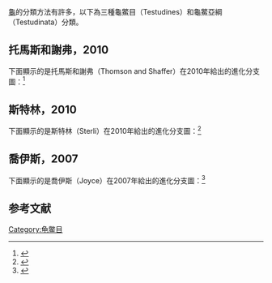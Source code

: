 [[龜|龜]]的分類方法有許多，以下為三種龜鱉目（Testudines）和龜鱉亞綱（Testudinata）分類。

==托馬斯和謝弗，2010==
下面顯示的是托馬斯和謝弗（Thomson and Shaffer）在2010年給出的進化分支圖：<ref name="TS2010">{{cite journal|authors=Thomson, R.C. & Shaffer, H.B.|year=2010|title=Sparse Supermatrices for Phylogenetic Inference: Taxonomy, Alignment, Rogue Taxa, and the Phylogeny of Living Turtles|journal=Systematic Biology|volume=59|issue=1|pages=42–58|doi=10.1093/sysbio/syp075|url=http://www.cnah.org/pdf_files/1483.pdf|deadurl=yes|archiveurl=https://web.archive.org/web/20101121224245/http://cnah.org/pdf_files/1483.pdf|archivedate=2010-11-21|access-date=2014-12-14}}</ref>

{{clade| style=font-size:85%; line-height:85%
|1={{clade
   |label1=[[Pleurodira|Pleurodira]]
   |1={{clade
      |label1=[[Pelomedusoides|Pelomedusoides]]
      |1={{clade
         |1=''[[Pelusios_subniger|Pelusios subniger]]''
         |label2=[[Pelomedusidae|Pelomedusidae]]
         |2={{clade
            |1={{clade
               |1=''[[Pelusios_gabonensis|Pelusios gabonensis]]''
               |2=''[[Pelusios_williamsi|Pelusios williamsi]]'' }}
            |2={{clade
               |1=''[[Pelomedusa_subrufa|Pelomedusa subrufa]]''
               |2=''[[Pelusios_sinuatus|Pelusios sinuatus]]'' }} }}
         |label3=[[Podocnemididae|Podocnemididae]]
         |3={{clade
            |1=''[[Peltocephalus_dumerilianus|Peltocephalus dumerilianus]]''
            |2=''[[Podocnemis_unifilis|Podocnemis unifilis]]''
            |3=''[[Podocnemis_lewyana|Podocnemis lewyana]]''
            |4={{clade
               |1=''[[Podocnemis_expansa|Podocnemis expansa]]''
               |2=''[[Erymnochelys_madagascariensis|Erymnochelys madagascariensis]]'' }} }} }}
      |label2=[[Chelidae|Chelidae]]
      |2={{clade
         |label1=[[Chelodininae|Chelodininae]]
         |1={{clade
            |1={{clade
               |1=''[[Chelodina_rugosa|Chelodina rugosa]]''
               |2={{clade
                  |1=''[[Chelodina_longicollis|Chelodina longicollis]]''
                  |2=''[[Chelodina_oblonga|Chelodina oblonga]]'' }} }}
            |2={{clade
               |1=''[[Pseudemydura_umbrina|Pseudemydura umbrina]]''
               |2={{clade
                  |1=''[[Emydura_subglobosa|Emydura subglobosa]]''
                  |2={{clade
                     |1=''[[Elseya_dentata|Elseya dentata]]''
                     |2=''[[Elseya_latisternum|Elseya latisternum]]''
                     |3=''[[Rheodytes_leukops|Rheodytes leukops]]''
                     |4={{clade
                        |1=''[[Elusor_macrurus|Elusor macrurus]]''
                        |2=''[[Elseya_purvisi|Elseya purvisi]]'' }}
                     |5={{clade
                        |1=''[[Elseya_georgesi|Elseya georgesi]]''
                        |2=''[[Emydura_macquarii|Emydura macquarii]]'' }} }} }} }} }}
         |2={{clade
            |1=''[[Hydromedusa_tectifera|Hydromedusa tectifera]]''
            |label2=[[Chelinae|Chelinae]]
            |2={{clade
               |1=''[[Chelus_fimbriata|Chelus fimbriata]]''
               |2={{clade
                  |1=''[[Platemys_platycephala|Platemys platycephala]]''
                  |2={{clade
                     |1=''[[Mesoclemmys_nasuta|Mesoclemmys nasuta]]''
                     |2=''[[Mesoclemmys_gibba|Mesoclemmys gibba]]'' }}
                  |3={{clade
                     |1=''[[Acanthochelys_radiolata|Acanthochelys radiolata]]''
                     |2={{clade
                        |1=''[[Acanthochelys_spixii|Acanthochelys spixii]]''
                        |2=''[[Acanthochelys_pallidipectoris|Acanthochelys pallidipectoris]]'' }} }}
                  |4={{clade
                     |1=''[[Mesoclemmys_hogei|Mesoclemmys hogei]]''
                     |2={{clade
                        |1=''[[Phrynops_williamsi|Phrynops williamsi]]''
                        |2={{clade
                           |1=''[[Phrynops_geoffroanus|Phrynops geoffroanus]]''
                           |2=''[[Phrynops_hilarii|Phrynops hilarii]]'' }} }} }} }} }} }} }} }}
   |2={{clade
      |label1=[[Trionychia|Trionychia]]
      |1={{clade
         |1=''[[Carettochelys_insculpta|Carettochelys insculpta]]''
         |label2=[[Trionychidae|Trionychidae]]
         |2={{clade
            |label1=[[Cyclanorbinae|Cyclanorbinae]]
            |1={{clade
               |1={{clade
                  |1=''[[Lissemys_scutata|Lissemys scutata]]''
                  |2=''[[Lissemys_punctata|Lissemys punctata]]'' }}
               |2={{clade
                  |1={{clade
                     |1=''[[Cycloderma_frenatum|Cycloderma frenatum]]''
                     |2=''[[Cycloderma_aubryi|Cycloderma aubryi]]'' }}
                  |2={{clade
                     |1=''[[Cyclanorbis_senegalensis|Cyclanorbis senegalensis]]''
                     |2=''[[Cyclanorbis_elegans|Cyclanorbis elegans]]'' }} }} }}
            |label2=[[Trionychinae|Trionychinae]]
            |2={{clade
               |1={{clade
                  |1=''[[Trionyx_triunguis|Trionyx triunguis]]''
                  |2={{clade
                     |1={{clade
                        |1=''[[Pelochelys_bibroni|Pelochelys bibroni]]''
                        |2=''[[Pelochelys_cantorii|Pelochelys cantorii]]'' }}
                     |2={{clade
                        |1=''[[Chitra_vandijki|Chitra vandijki]]''
                        |2={{clade
                           |1=''[[Chitra_indica|Chitra indica]]''
                           |2=''[[Chitra_chitra|Chitra chitra]]'' }} }} }} }} 
               |2={{clade
                  |1={{clade
                     |1=''[[Rafetus_euphraticus|Rafetus euphraticus]]''
                     |2={{clade
                        |1=''[[Apalone_mutica|Apalone mutica]]''
                        |2={{clade
                           |1=''[[Apalone_ferox|Apalone ferox]]''
                           |2=''[[Apalone_spinifera|Apalone spinifera]]'' }} }} }}
                  |2={{clade
                     |1={{clade
                        |1=''[[Pelodiscus_sinensis|Pelodiscus sinensis]]''
                        |2=''[[Pelodiscus_axenaria|Pelodiscus axenaria]]'' }}
                     |2={{clade
                        |1=''[[Palea_steindachneri|Palea steindachneri]]''
                        |2={{clade
                           |1=''[[Dogania_subplana|Dogania subplana]]''
                           |2={{clade
                              |1=''[[Amyda_cartilaginea|Amyda cartilaginea]]''
                              |2={{clade
                                 |1=''[[Nilssonia_gangetica|Nilssonia gangetica]]''
                                 |2={{clade
                                    |1=''[[Nilssonia_formosa|Nilssonia formosa]]''
                                    |2=''[[Nilssonia_hurum|Nilssonia hurum]]'' }} }} }} }} }} }} }} }} }} }}
      |2=見下文的鱷龜科（Chelydridae）、海龜總科（Chelonioidea）、動胸龜總科（Kinosternoidea）、平胸龜科（Platysternidae）、澤龜科（Emydidae）、陸龜科（Testudinidae）和地龜科（Geoemydidae）}} }} }}

==斯特林，2010==
下面顯示的是斯特林（Sterli）在2010年給出的進化分支圖：<ref name="ST2010">{{cite journal|last=Sterli|first=J.|year=2010|title=Phylogenetic relationships among extinct and extant turtles: the position of Pleurodira and the effects of the fossils on rooting crown-group turtles|journal=Contributions to Zoology|volume=79|issue=3|pages=93–106|url=http://www.academia.edu/602986/Phylogenetic_relationships_among_extinct_and_extant_turtles_the_position_of_Pleurodira_and_the_effects_of_the_fossils_on_rooting_crown-group_turtles}}</ref>

{{clade| style=font-size:85%; line-height:85%
|label1=[[Testudinata|Testudinata]]
|1={{clade
   |1=†''[[Proganochelys_quenstedti|Proganochelys quenstedti]]''
   |2={{clade
      |label1=†[[Australochelyidae|Australochelyidae]]
      |1={{clade
         |1=†''[[Palaeochersis_talampayensis|Palaeochersis talampayensis]]''
         |2=†''[[Australochelys_africanus|Australochelys africanus]]'' }}
      |2={{clade
         |1=†''[[Proterochersis_robusta|Proterochersis robusta]]''
         |2={{clade
            |1=†''[[Kayentachelys_aprix|Kayentachelys aprix]]''
            |2=†''[[Condorchelys_antiqua|Condorchelys antiqua]]''
            |3=†''[[Heckerochelys_romani|Heckerochelys romani]]''
            |4=†''[[Indochelys_spatulata|Indochelys spatulata]]''
            |5={{clade
               |1={{clade
                  |1=†''[[Mongolochelys_efremovi|Mongolochelys efremovi]]''
                  |label2=†[[Meiolaniidae|Meiolaniidae]]
                  |2={{clade
                     |1=†''[[Meiolania_platyceps|Meiolania platyceps]]''
                     |2=†''[[Niolamia_argentina|Niolamia argentina]]'' }} }}
               |2=†''[[Chubutemys_copelloi|Chubutemys copelloi]]''
               |3={{clade
                  |1=†''[[Kallokibotion_bajazidi|Kallokibotion bajazidi]]''
                  |2={{clade
                     |1=†''[[Santanachelys_gaffneyi|Santanachelys gaffneyi]]''
                     |2={{clade
                        |1=†''[[Solnhofia_parsonsi|Solnhofia parsonsi]]''
                        |2={{clade
                           |1={{clade
                              |label1=†[[Plesiochelyidae|Plesiochelyidae]]
                              |1={{clade
                                 |1=†''[[Portlandemys_macdowelli|Portlandemys macdowelli]]''
                                 |2=†''[[Plesiochelys_solodurensis|Plesiochelys solodurensis]]'' }}
                              |2={{clade
                                 |1=†''[[Dorsetochelys_delairi|Dorsetochelys delairi]]''
                                 |2=†''[[Thalassemys_moseri|Thalassemys moseri]]''
                                 |label3=[[Pleurosternidae|Pleurosternidae]]
                                 |3={{clade
                                    |1=†''[[Pleurosternon_bullocki|Pleurosternon bullocki]]''
                                    |2={{clade
                                       |1=†''[[Glyptops_plicatulus|Glyptops plicatulus]]''
                                       |2=†''[[Dinochelys_whitei|Dinochelys whitei]]'' }} }}
                                 |label4=[[Baenidae|Baenidae]]
                                 |4={{clade
                                    |1=†''[[Neurankylus_eximius|Neurankylus eximius]]''
                                    |2={{clade
                                       |1=†''[[Trinitichelys_hiatti|Trinitichelys hiatti]]''
                                       |2={{clade
                                          |1=†''[[Plesiobaena_antiqua|Plesiobaena antiqua]]''
                                          |2=†''[[Boremys_pulchra|Boremys pulchra]]''
                                          |3={{clade
                                             |1=†''[[Baena_arenosa|Baena arenosa]]''
                                             |2=†''[[Chisternon_undulatum|Chisternon undulatum]]'' }} }} }} }} }} }}
                           |2={{clade
                              |1=†''[[Siamochelys_peninsularis|Siamochelys peninsularis]]''
                              |2=†''[[Xinjianchelys_latimarginalis|Xinjianchelys latimarginalis]]''
                              |3=見下文的龜鱉目（Testudines）}} }} }} }} }} }} }} }} }} }} }}

{{clade| style=font-size:85%; line-height:85%
|label1=[[Testudines|Testudines]]
|1={{clade
   |1={{clade
      |1={{clade
         |1=†''[[Hangaiemys_hoburensis|Hangaiemys hoburensis]]''
         |2=†''[[Judithemys_sukhanovi|Judithemys sukhanovi]]''
         |3={{clade
            |1=†''[[Dracochelys_bicuspis|Dracochelys bicuspis]]''
            |2={{clade
               |1=†''[[Sinemys_lens|Sinemys lens]]''
               |2=†''[[Ordosemys_leios|Ordosemys leios]]'' }} }} }}
      |2={{clade
         |1=†''[[Toxochelys_latiremys|Toxochelys latiremys]]''
         |2=†''[[Mesodermochelys_undulatus|Mesodermochelys undulatus]]''
         |3=''[[Dermochelys_coriacea|Dermochelys coriacea]]''
         |label4=[[Cheloniidae|Cheloniidae]]
         |4={{clade
            |1=''[[Caretta_caretta|Caretta caretta]]''
            |2=''[[Chelonia_mydas|Chelonia mydas]]'' }} }} }}
   |2={{clade
      |1={{clade
         |1=''[[Platysternon_megacephalum|Platysternon megacephalum]]''
         |2={{clade
            |1=†''[[Mongolemys_elegans|Mongolemys elegans]]''
            |2={{clade
               |label1=[[Emydidae|Emydidae]]
               |1={{clade
                  |1=''[[Chrysemys_picta|Chrysemys picta]]''
                  |2=''[[Trachemys_scripta|Trachemys scripta]]'' }}
               |2={{clade
                  |1=''[[Geoclemys_hamiltonii|Geoclemys hamiltonii]]''
                  |label2=[[Testudinidae|Testudinidae]]
                  |2={{clade
                     |1=''[[Gopherus_polyphemus|Gopherus polyphemus]]''
                     |2=''[[Chelonoidis_chilensis|Chelonoidis chilensis]]'' }} }} }} }} }}
      |2={{clade
         |1={{clade
            |1=†''[[Protochelydra_zangerli|Protochelydra zangerli]]''
            |label2=[[Chelydridae|Chelydridae]]
            |2={{clade
               |1=''[[Macroclemys_temminckii|Macroclemys temminckii]]''
               |2=''[[Chelydra_serpentina|Chelydra serpentina]]'' }} }}
         |2={{clade
            |1=†''[[Emarginachelys_cretacea|Emarginachelys cretacea]]''
            |2={{clade
               |1={{clade
                  |1=†''[[Baptemys_wyomingensis|Baptemys wyomingensis]]''
                  |2=''[[Dermatemys_mawii|Dermatemys mawii]]''
                  |3=†''[[Hoplochelys_crassa|Hoplochelys crassa]]''
                  |label4=[[Kinosternidae|Kinosternidae]]
                  |4={{clade
                     |1=''[[Staurotypus_triporcatus|Staurotypus triporcatus]]''
                     |2={{clade
                        |1=''[[Sternotherus_odoratus|Sternotherus odoratus]]''
                        |2=''[[Kinosternon_flavescens|Kinosternon flavescens]]'' }} }} }}
               |2={{clade
                  |1={{clade
                     |1=†''[[Adocus_beati|Adocus beati]]''
                     |2={{clade
                        |1=†''[[Zangerlia_neimongolensis|Zangerlia neimongolensis]]''
                        |2=†''[[Basilemys_variolosa|Basilemys variolosa]]'' }} }}
                  |2={{clade
                     |1={{clade
                        |1=†''[[Peltochelys_durlstoensis|Peltochelys durlstoensis]]''
                        |2={{clade
                           |1=†''[[Anosteira_ornata|Anosteira ornata]]''
                           |2=''[[Carettochelys_insculpta|Carettochelys insculpta]]''
                           |label3=[[Trionychidae|Trionychidae]]
                           |3={{clade
                              |1=''[[Lissemys_punctata|Lissemys punctata]]''
                              |2={{clade
                                 |1=''[[Apalone_spinifera|Apalone spinifera]]''
                                 |2=''[[Pelodiscus_sinensis|Pelodiscus sinensis]]'' }} }} }} }}
                     |2=†''[[Sandownia_harrisi|Sandownia harrisi]]''
                     |label3=[[Pleurodira|Pleurodira]]
                     |3={{clade
                        |1={{clade
                           |1=†''[[Platychelys_oberndorferi|Platychelys oberndorferi]]''
                           |2=†''[[Caribemys_oxfordiensis|Caribemys oxfordiensis]]''
                           |3=†''[[Notoemys_laticentralis|Notoemys laticentralis]]'' }}
                        |label2=[[Chelidae|Chelidae]]
                        |2={{clade
                           |1={{clade
                              |1=''[[Phrynops_geoffroanus|Phrynops geoffroanus]]''
                              |2=''[[Chelus_fimbriatus|Chelus fimbriatus]]'' }}
                           |2={{clade
                              |1={{clade
                                 |1=''[[Elseya_dentata|Elseya dentata]]''
                                 |2=''[[Elseya_latisternum|Elseya latisternum]]'' }}
                              |2={{clade
                                 |1=''[[Chelodina_oblonga|Chelodina oblonga]]''
                                 |2=''[[Chelodina_longicollis|Chelodina longicollis]]'' }} }} }}
                        |label3=[[Pelomedusoides|Pelomedusoides]]
                        |3={{clade
                           |1=''[[Pelomedusa_subrufa|Pelomedusa subrufa]]''
                           |2={{clade
                              |1=''[[Erymnochelys_madagascariensis|Erymnochelys madagascariensis]]''
                              |2=''[[Podocnemis_expansa|Podocnemis expansa]]'' }} }} }} }} }} }} }} }} }} }} }}

==喬伊斯，2007==
下面顯示的是喬伊斯（Joyce）在2007年給出的進化分支圖：<ref name="JO2007">{{cite journal|last=Joyce|first=W.G.|year=2007|title=Phylogenetic Relationships of Mesozoic Turtles|journal=Bulletin of the Peabody Museum of Natural History|page=62|url=http://www.geo.uni-tuebingen.de/fileadmin/website/arbeitsbereich/palaeo/biogeologie/Images/Joyce_Publications/18__Joyce_2007.pdf|volume=48|issue=1|deadurl=yes|archiveurl=https://web.archive.org/web/20130606110806/http://www.geo.uni-tuebingen.de/fileadmin/website/arbeitsbereich/palaeo/biogeologie/Images/Joyce_Publications/18__Joyce_2007.pdf|archivedate=2013-06-06|access-date=2014-12-14}}</ref>

{{clade| style=font-size:85%; line-height:85%
|label1=[[Testudinata|Testudinata]]
|1={{clade
   |1=''[[Proganochelys_quenstedti|Proganochelys quenstedti]]''
   |2={{clade
      |1=''[[Palaeochersis_talampayensis|Palaeochersis talampayensis]]''
      |2=''[[Australochelys_africanus|Australochelys africanus]]''
      |3={{clade
         |1=''[[Proterochersis_robusta|Proterochersis robusta]]''
         |2={{clade
            |1=''[[Kayentachelys_aprix|Kayentachelys aprix]]''
            |2={{clade
               |1={{clade
                  |1=''[[Meiolania_platyceps|Meiolania platyceps]]''
                  |2=''[[Mongolochelys_efremovi|Mongolochelys efremovi]]'' }}
               |2={{clade
                  |1=''[[Kallokibotion_bajazidi|Kallokibotion bajazidi]]''
                  |label2=[[Testudines|Testudines]]
                  |2={{clade
                     |1={{clade
                        |1=''[[Platychelys_oberndorferi|Platychelys oberndorferi]]''
                        |2={{clade
                           |1=''[[Caribemys_oxfordiensis|Caribemys oxfordiensis]]''
                           |2={{clade
                              |1=''[[Notoemys_laticentralis|Notoemys laticentralis]]''
                              |label2=[[Pleurodira|Pleurodira]]
                              |2={{clade
                                 |label1=[[Chelidae|Chelidae]]
                                 |1={{clade
                                    |1=''[[Elseya_dentata|Elseya dentata]]''
                                    |2=''[[Phyrops_geoffroanus|Phyrops geoffroanus]]''
                                    |3=''[[Chelodina_siebenrocki|Chelodina siebenrocki]]'' }}
                                 |label2=[[Pelomedusoides|Pelomedusoides]]
                                 |2={{clade
                                    |1=''[[Podocnemis_expansa|Podocnemis expansa]]''
                                    |2=''[[Pelomedusa_subrufa|Pelomedusa subrufa]]''
                                    |3=''[[Erymnochelys_madagascariensis|Erymnochelys madagascariensis]]'' }} }} }} }} }}
                     |2={{clade
                        |1={{clade
                           |1=''[[Dorsetochelys|Dorsetochelys delairi]]''
                           |label2=[[Paracryptodira|Paracryptodira]]
                           |2={{clade
                              |label1=[[Pleurosternidae|Pleurosternidae]]
                              |1={{clade
                                 |1=''[[Pleurosternon_bullocki|Pleurosternon bullocki]]''
                                 |2={{clade
                                    |1=''[[Glyptops|Glyptops plicatulus]]''
                                    |2=''[[Dinochelys|Dinochelys whitei]]'' }} }}
                              |label2=[[Baenidae|Baenidae]]
                              |2={{clade
                                 |1=''[[Neurankylus_eximius|Neurankylus eximius]]''
                                 |2={{clade
                                    |1=''[[Trinitichelys_hiatti|Trinitichelys hiatti]]''
                                    |2={{clade
                                       |1=''[[Plesiobaena_antiqua|Plesiobaena antiqua]]'' 
                                       |2={{clade
                                          |1=''[[Boremys_pulchra|Boremys pulchra]]''
                                          |2={{clade
                                             |1=''[[Baena_arenosa|Baena arenosa]]''
                                             |2=''[[Chisternon_undatum|Chisternon undatum]]'' }} }} }} }} }} }} }}
                        |label2=[[Eucryptodira|Eucryptodira]]
                        |2={{clade
                           |1=''[[Plesiochelys|Plesiochelys solodurensis]]'' | status=dashed
                           |2=''[[Portlandemys|Portlandemys mcdowelli]]''
                           |3={{clade
                              |1={{clade
                                 |1=''[[Solnhofia_parsonsi|Solnhofia parsonsi]]''
                                 |2={{clade
                                    |1={{clade
                                       |1=''[[Jurassichelon|Thalassemys moseri]]''| status=dashed
                                       |2=''[[Sandownia_harrisi|Sandownia harrisi]]'' }}
                                    |2=''[[Santanachelys_gaffneyi|Santanachelys gaffneyi]]'' }} }}
                              |2={{clade
                                 |1=''[[Xinjiangchelys|Xinjiangchelys latimarginalis]]''
                                 |2={{clade
                                    |1=''[[Hangaiemys_hoburensis|Hangaiemys hoburensis]]''
                                    |2={{clade
                                       |1={{clade
                                          |1=''[[Judithemys_sukhavoni|Judithemys sukhavoni]]''
                                          |2={{clade
                                             |1=''[[Dracochelys_bicuspis|Dracochelys bicuspis]]''
                                             |2={{clade
                                                |1=''[[Sinemys_lens|Sinemys lens]]''
                                                |2=''[[Ordosemys_leios|Ordosemys leios]]'' }} }} }}
                                       |2=見下文的曲颈龟亚目（Cryptodira） }} }} }} }} }} }} }} }} }} }} }} }} }} }}

{{clade| style=font-size:85%; line-height:85%
|label1=[[Cryptodira|Cryptodira]]
|1={{clade
   |1={{clade
      |1=''[[Toxochelys_latiremis|Toxochelys latiremis]]''
      |label2=[[Chelonioidea|Chelonioidea]]
      |2={{clade
         |1={{clade
            |1=''[[Mesodermochelys_undulatus|Mesodermochelys undulatus]]''
            |2=''[[Dermochelys_coriacea|Dermochelys coriacea]]'' }}
         |label2=[[Cheloniidae|Cheloniidae]]
         |2={{clade
            |1=''[[Chelonia_mydas|Chelonia mydas]]''
            |2=''[[Caretta_caretta|Caretta caretta]]'' }} }} }}
   |2={{clade
      |1={{clade
          |1=''[[Protochelydra_zangerli|Protochelydra zangerli]]''
          |label2=[[Chelydridae|Chelydridae]]
          |2={{clade
             |1=''[[Chelydra_serpentina|Chelydra serpentina]]''
             |2=''[[Macrochelys_temmincki|Macrochelys temmincki]]'' }} }}
      |2={{clade
         |1=''[[Platysternon_megacephalum|Platysternon megacephalum]]''
         |2={{clade
            |1={{clade | status=dashed
               |1=''[[Mongolemys_elegans|Mongolemys elegans]]''
               |label2=[[Testudinoidea|Testudinoidea]]
               |2={{clade
                  |1=''[[Gopherus_polyphemus|Gopherus polyphemus]]''
                  |2={{clade
                     |1=''[[Geoclemys_hamiltoni|Geoclemys hamiltoni]]''
                     |2=''[[Chrysemys_picta|Chrysemys picta]]'' }} }} }}
             |label2 = [[Trionychoidea|Trionychoidea]]
             |2={{clade
                |1={{clade
                   |1=''[[Emarginachelys_cretacea|Emarginachelys cretacea]]''
                   |label2=[[Kinosternoidea|Kinosternoidea]]
                   |2={{clade
                      |1={{clade
                         |1=''[[Baptemys_wyomingensis|Baptemys wyomingensis]]''
                         |2=''[[Dermatemys_mawii|Dermatemys mawii]]'' }}
                      |2={{clade
                         |1=''[[Hoplochelys_crassa|Hoplochelys crassa]]''
                         |2={{clade
                            |1=''[[Staurotypus_triporcatus|Staurotypus triporcatus]]''
                            |2={{clade
                               |1=''[[Sternotherus_odoratus|Sternotherus odoratus]]''
                               |2=''[[Kinosternon_scorpioides|Kinosternon scorpioides]]'' }} }} }} }} }}
                |label2=[[Pantrionychia|Pantrionychia]]
                |2={{clade
                   |label1=[[Adocidae|Adocidae]]
                   |1={{clade
                      |1=''[[Adocus_beati|Adocus beati]]''
                      |2={{clade
                          |1=''[[Basilemys_variolosa|Basilemys variolosa]]''
                          |2=''[[Zangerlia_neimongolensis|Zangerlia neimongolensis]]'' }} }}
                   |2={{clade
                      |1=''[[Peltochelys_durlstonensis|Peltochelys durlstonensis]]''
                      |label2=[[Trionychia|Trionychia]]
                      |2={{clade
                          |label1=[[Pancarettochelyidae|Pancarettochelyidae]]
                          |1={{clade
                             |1=''[[Pseudanosteria_pulchra|Pseudanosteria pulchra]]''
                             |2=''[[Carettochelys_insculpta|Carettochelys insculpta]]'' }}
                          |label2=[[Trionychidae|Trionychidae]]
                          |2={{clade
                             |1=''[[Lisemys_punctata|Lisemys punctata]]''
                             |2=''[[Apalone_ferox|Apalone ferox]]'' }} }} }} }} }} }} }} }} }} }}

==参考文献==
{{reflist}}

[[Category:龟鳖目|Category:龟鳖目]]